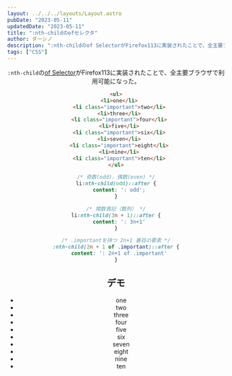 ```yaml
---
layout: ../../../layouts/Layout.astro
pubDate: "2023-05-11"
updatedDate: "2023-05-11"
title: ":nth-childのofセレクタ"
author: ダーシノ
description: ":nth-childのof SelectorがFirefox113に実装されたことで、全主要ブラウザで利用可能になった。"
tags: ["CSS"]
---
```



<Header {...frontmatter} />

`:nth-child`の[of Selector](https://developer.mozilla.org/en-US/docs/Web/CSS/:nth-child)がFirefox113に実装されたことで、全主要ブラウザで利用可能になった。

```html
<ul>
  <li>one</li>
  <li class="important">two</li>
  <li>three</li>
  <li class="important">four</li>
  <li>five</li>
  <li class="important">six</li>
  <li>seven</li>
  <li class="important">eight</li>
  <li>nine</li>
  <li class="important">ten</li>
</ul>
```

```css
/* 奇数(odd)、偶数(even) */
li:nth-child(odd)::after {
  content: ': odd';
}

/* 関数表記（数列） */
li:nth-child(3n + 1)::after {
  content: ': 3n+1'
}

/* .importantを持つ 2n+1 番目の要素 */
:nth-child(2n + 1 of .important)::after {
  content: ': 2n+1 of .important'
}
```

## デモ

<ul class="of-selector">
  <li>one</li>
  <li class="important">two</li>
  <li>three</li>
  <li class="important">four</li>
  <li>five</li>
  <li class="important">six</li>
  <li>seven</li>
  <li class="important">eight</li>
  <li>nine</li>
  <li class="important">ten</li>
</ul>
